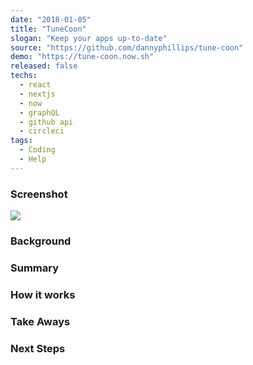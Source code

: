 ---
date: "2018-01-05"
title: "TuneCoon"
slogan: "Keep your apps up-to-date"
source: "https://github.com/dannyphillips/tune-coon"
demo: "https://tune-coon.now.sh"
released: false
techs:
  - react
  - nextjs
  - now
  - graphQL
  - github api
  - circleci
tags:
  - Coding
  - Help
---
### Screenshot
![](./screenshot.png)

### Background

### Summary

### How it works

### Take Aways

### Next Steps